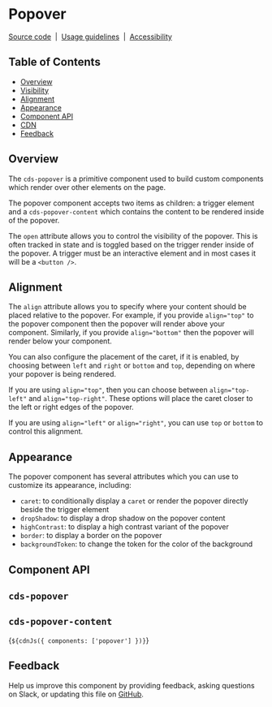 
<Meta of={PopoverStories} />

# Popover

[Source code](https://github.com/carbon-design-system/carbon/tree/main/packages/web-components/src/components/popover)
&nbsp;|&nbsp;
[Usage guidelines](https://www.carbondesignsystem.com/components/popover/usage)
&nbsp;|&nbsp;
[Accessibility](https://www.carbondesignsystem.com/components/popover/accessibility)

## Table of Contents

- [Overview](#overview)
- [Visibility](#Visibility)
- [Alignment](#Alignment)
- [Appearance](#Appearance)
- [Component API](#component-api)
- [CDN](#cdn)
- [Feedback](#feedback)

## Overview

The `cds-popover` is a primitive component used to build custom components which
render over other elements on the page.

The popover component accepts two items as children: a trigger element and a
`cds-popover-content` which contains the content to be rendered inside of the
popover.

The `open` attribute allows you to control the visibility of the popover. This
is often tracked in state and is toggled based on the trigger render inside of
the popover. A trigger must be an interactive element and in most cases it will
be a `<button />`.

<Canvas of={PopoverStories.TabTip} />

## Alignment

The `align` attribute allows you to specify where your content should be placed
relative to the popover. For example, if you provide `align="top"` to the
popover component then the popover will render above your component. Similarly,
if you provide `align="bottom"` then the popover will render below your
component.

You can also configure the placement of the caret, if it is enabled, by choosing
between `left` and `right` or `bottom` and `top`, depending on where your
popover is being rendered.

If you are using `align="top"`, then you can choose between `align="top-left"`
and `align="top-right"`. These options will place the caret closer to the left
or right edges of the popover.

If you are using `align="left"` or `align="right"`, you can use `top` or
`bottom` to control this alignment.

## Appearance

The popover component has several attributes which you can use to customize its
appearance, including:

- `caret`: to conditionally display a `caret` or render the popover directly
  beside the trigger element
- `dropShadow`: to display a drop shadow on the popover content
- `highContrast`: to display a high contrast variant of the popover
- `border`: to display a border on the popover
- `backgroundToken`: to change the token for the color of the background

## Component API

## `cds-popover`

<ArgTypes of="cds-popover" />

## `cds-popover-content`

<ArgTypes of="cds-popover-content" />

<Markdown>{`${cdnJs({ components: ['popover'] })}`}</Markdown>

## Feedback

Help us improve this component by providing feedback, asking questions on Slack,
or updating this file on
[GitHub](https://github.com/carbon-design-system/carbon/edit/main/packages/web-components/src/components/popover/popover.mdx).
